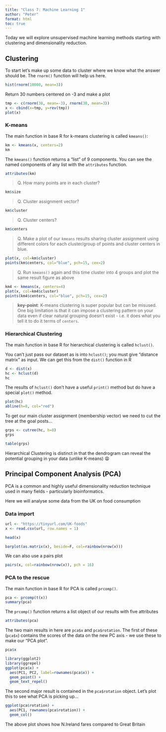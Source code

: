 ```yaml
---
title: "Class 7: Machine Learning 1"
author: "Peter"
format: html
toc: true
---
```


Today we will explore unsupervised machine learning methods starting with clustering and dimensionality reduction.

## Clustering

To start let's make up some data to cluster where we know what the answer should be. The `rnorm()` function will help us here.

```r
hist(rnorm(10000, mean=3))
```
Return 30 numbers centered on -3 and make a plot

```r
tmp <- c(rnorm(30, mean=-3), rnorm(30, mean=3))
x <- cbind(x=tmp, y=rev(tmp))
plot(x)
```
### K-means

The main function in base R for k-means clustering is called `kmeans()`:

```r
km <- kmeans(x, centers=2)
km
```
The `kmeans()` function returns a "list" of 9 components. You can see the named components of any list with the `attributes` function.

```r
attributes(km)
```
> Q. How many points are in each cluster?

```r
km$size
```

> Q. Cluster assignment vector?

```r
km$cluster
```

> Q. Cluster centers?

```r
km$centers
```

> Q. Make a plot of our `kmeans` results sharing cluster assignment using different colors for each cluster/group of points and cluster centers in blue.

```r
plot(x, col=km$cluster)
points(km$centers, col="blue", pch=15, cex=2)
```
> Q. Run `kmeans()` again and this time cluster into 4 groups and plot the same result figure as above

```r
km4 <- kmeans(x, centers=4)
plot(x, col=km4$cluster)
points(km4$centers, col="blue", pch=15, cex=2)
```
> **key-point**: K-means clustering is super popular but can be misused. One big limitation is that it can impose a clustering pattern on your data even if clear natural grouping doesn't exist - i.e. it does what you tell it to do it terms of `centers`.

### Hierarchical Clustering

The main function in base R for hierarchical clustering is called `hclust()`.

You can't just pass our dataset as is into `hclust()`; you must give "distance matrix" as input. We can get this from the `dist()` function in R

```r
d <- dist(x)
hc <- hclust(d)
hc
```
The results of `hclust()` don't have a useful `print()` method but do have a special `plot()` method.

```r
plot(hc)
abline(h=8, col="red")
```
To get our main cluster assignment (membership vector) we need to cut the tree at the goal posts... 

```r
grps <- cutree(hc, h=8)
grps

table(grps)
```
Hierarchical Clustering is distinct in that the dendrogram can reveal the potential grouping in your data (unlike K-means) 😩

## Principal Component Analysis (PCA)

PCA is a common and highly useful dimensionality reduction technique used in many fields - particularly bioinformatics.

Here we will analyse some data from the UK on food consumption

### Data import

```r
url <- "https://tinyurl.com/UK-foods"
x <- read.csv(url, row.names = 1)
```

```r
head(x)
```
```r
barplot(as.matrix(x), beside=F, col=rainbow(nrow(x)))
```

We can also use a pairs plot

```r
pairs(x, col=rainbow(nrow(x)), pch = 16)
```

### PCA to the rescue

The main function in base R for PCA is called `prcomp()`.

```r
pca <- prcomp(t(x))
summary(pca)
```
The `prcomp()` function returns a list object of our results with five attributes

```r
attributes(pca)
```
The two main results in here are `pca$x` and `pca$rotation`. The first of these (`pca$x`) contains the scores of the data on the new PC axis - we use these to make our "PCA plot".

```r
pca$x
```
```r
library(ggplot2)
library(ggrepel)
ggplot(pca$x) + 
  aes(PC1, PC2, label=rownames(pca$x)) +
  geom_point() +
  geom_text_repel()
```

The second major result is contained in the `pca$rotation` object. Let's plot this to see what PCA is picking up...

```r
ggplot(pca$rotation) + 
  aes(PC1, rownames(pca$rotation)) + 
  geom_col()
```

The above plot shows how N.Ireland fares compared to Great Britain
